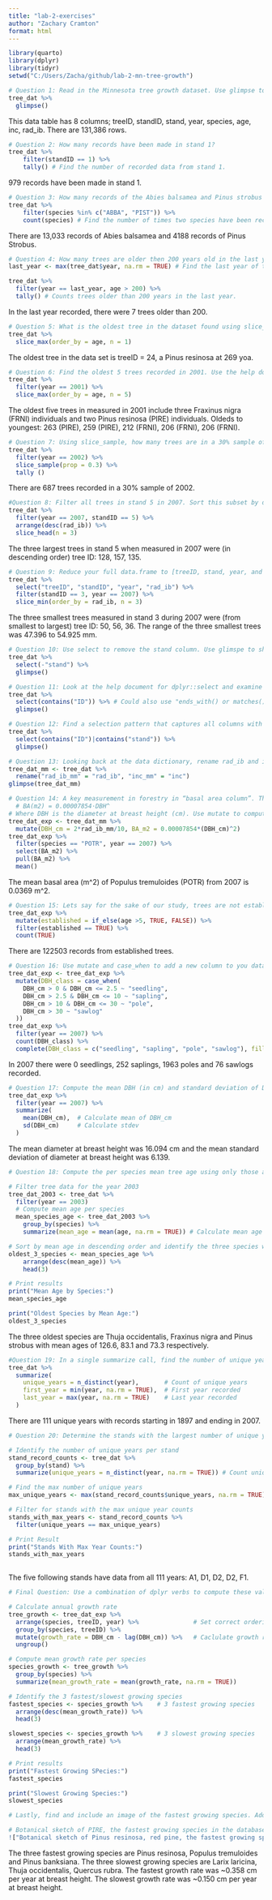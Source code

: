 ```yaml
---
title: "lab-2-exercises"
author: "Zachary Cramton"
format: html
---
```


```r
library(quarto)
library(dplyr)
library(tidyr)
setwd("C:/Users/Zacha/github/lab-2-mn-tree-growth")

```

```r
# Question 1: Read in the Minnesota tree growth dataset. Use glimpse to understand the structure and names of the dataset. Decribe the structure and what you see in the dataset?
tree_dat %>% 
  glimpse()
```
This data table has 8 columns; treeID, standID, stand, year, species, age, inc, rad_ib. There are 131,386 rows.

```r
# Question 2: How many records have been made in stand 1?
tree_dat %>%
    filter(standID == 1) %>%
    tally() # Find the number of recorded data from stand 1.
```
979 records have been made in stand 1.
```r
# Question 3: How many records of the Abies balsamea and Pinus strobus species have been made?
tree_dat %>%
    filter(species %in% c("ABBA", "PIST")) %>%
    count(species) # Find the number of times two species have been recorded.

```
There are 13,033 records of Abies balsamea and 4188 records of Pinus Strobus.
```r
# Question 4: How many trees are older then 200 years old in the last year of the dataset?
last_year <- max(tree_dat$year, na.rm = TRUE) # Find the last year of the data set.

tree_dat %>%
  filter(year == last_year, age > 200) %>%
  tally() # Counts trees older than 200 years in the last year.

```
In the last year recorded, there were 7 trees older than 200.
```r
# Question 5: What is the oldest tree in the dataset found using slice_max?
tree_dat %>%
  slice_max(order_by = age, n = 1)
```
The oldest tree in the data set is treeID = 24, a Pinus resinosa at 269 yoa.
```r
# Question 6: Find the oldest 5 trees recorded in 2001. Use the help docs to understand optional parameters
tree_dat %>%
  filter(year == 2001) %>%
  slice_max(order_by = age, n = 5)
```
The oldest five trees in measured in 2001 include three Fraxinus nigra (FRNI) individuals and two Pinus resinosa (PIRE) individuals. Oldeds to youngest: 263 (PIRE), 259 (PIRE), 212 (FRNI), 206 (FRNI), 206 (FRNI).
```r
# Question 7: Using slice_sample, how many trees are in a 30% sample of those recorded in 2002?
tree_dat %>%
  filter(year == 2002) %>%
  slice_sample(prop = 0.3) %>%
  tally ()
```
There are 687 trees recorded in a 30% sample of 2002.
```r
#Question 8: Filter all trees in stand 5 in 2007. Sort this subset by descending radius at breast height (rad_ib) and use slice_head() to get the top three trees. Report the tree IDs.
tree_dat %>%
  filter(year == 2007, standID == 5) %>%
  arrange(desc(rad_ib)) %>%
  slice_head(n = 3)

```
The three largest trees in stand 5 when measured in 2007 were (in descending order) tree ID: 128, 157, 135.
```r
# Question 9: Reduce your full data.frame to [treeID, stand, year, and radius at breast height]. Filter to only those in stand 3 with records from 2007, and use slice_min to pull the smallest three trees meaured that year.
tree_dat %>%
  select("treeID", "standID", "year", "rad_ib") %>%
  filter(standID == 3, year == 2007) %>%
  slice_min(order_by = rad_ib, n = 3)
```
The three smallest trees measured in stand 3 during 2007 were (from smallest to largest) tree ID: 50, 56, 36. The range of the three smallest trees was 47.396 to 54.925 mm.
```r
# Question 10: Use select to remove the stand column. Use glimspe to show the dataset.
tree_dat %>% 
  select(-"stand") %>% 
  glimpse()
```
```r
# Question 11: Look at the help document for dplyr::select and examine the “Overview of selection features”. Identify an option (there are multiple) that would help select all columns with the string “ID” in the name. Using glimpse to view the remaining data set.
tree_dat %>% 
  select(contains("ID")) %>% # Could also use "ends_with() or matches(), though the former is limited in application requiring the column headers to end in "ID".
  glimpse()
```
```r
# Question 12: Find a selection pattern that captures all columns with either ‘ID’ or ‘stand’ in the name. Use glimpse to verify the selection.
tree_dat %>% 
  select(contains("ID")|contains("stand")) %>% 
  glimpse()
```
```r
# Question 13: Looking back at the data dictionary, rename rad_ib and inc to include _[unit] in the name. Unlike earlier options, be sure that this renaming is permanent, and stays with your data.frame (e.g. <-). Use glimpse to view your new data.frame.
tree_dat_mm <- tree_dat %>% 
  rename("rad_ib_mm" = "rad_ib", "inc_mm" = "inc")
glimpse(tree_dat_mm)
```
```r
# Question 14: A key measurement in forestry in “basal area column”. The metric is computed with the formula:
  # BA(m2) = 0.00007854⋅DBH^
# Where DBH is the diameter at breast height (cm). Use mutate to compute DBH in centimeters, and BA in m2 (HINT: Make sure rad_ib is in cm prior to computing the diameter!). What is the mean BA_m2 of the the species POTR in 2007?
tree_dat_exp <- tree_dat_mm %>% 
  mutate(DBH_cm = 2*rad_ib_mm/10, BA_m2 = 0.00007854*(DBH_cm)^2) 
tree_dat_exp %>%   
  filter(species == "POTR", year == 2007) %>% 
  select(BA_m2) %>% 
  pull(BA_m2) %>% 
  mean()
```
The mean basal area (m^2) of Populus tremuloides (POTR) from 2007 is 0.0369 m^2.
```r
# Question 15: Lets say for the sake of our study, trees are not established until they are 5 years of age. Use if_else to add a boolean column to our dataset called established that is TRUE if the age is greater then 5 and FALSE if less then or equal to five. Once added, use count (see ?count) to determine how many records are from estabilshed trees?
tree_dat_exp %>% 
  mutate(established = if_else(age >5, TRUE, FALSE)) %>% 
  filter(established == TRUE) %>% 
  count(TRUE)

```
There are 122503 records from established trees.
```r
# Question 16: Use mutate and case_when to add a new column to you data.frame that classifies each tree into the proper DBH_class. Once done, limit your dataset to the year 2007 and report the number of each class with count.
tree_dat_exp <- tree_dat_exp %>% 
  mutate(DBH_class = case_when(
    DBH_cm > 0 & DBH_cm <= 2.5 ~ "seedling",
    DBH_cm > 2.5 & DBH_cm <= 10 ~ "sapling",
    DBH_cm > 10 & DBH_cm <= 30 ~ "pole",
    DBH_cm > 30 ~ "sawlog"
  ))
tree_dat_exp %>% 
  filter(year == 2007) %>%
  count(DBH_class) %>% 
  complete(DBH_class = c("seedling", "sapling", "pole", "sawlog"), fill = list(n=0))

```
In 2007 there were 0 seedlings, 252 saplings, 1963 poles and 76 sawlogs recorded.
```r
# Question 17: Compute the mean DBH (in cm) and standard deviation of DBH (in cm) for all trees in 2007. Explain the values you found and their statistical meaning.
tree_dat_exp %>% 
  filter(year == 2007) %>% 
  summarize(
    mean(DBH_cm),  # Calculate mean of DBH_cm
    sd(DBH_cm)     # Calculate stdev
  )
```
The mean diameter at breast height was 16.094 cm and the mean standard deviation of diameter at breast height was 6.139.
```r
# Question 18: Compute the per species mean tree age using only those ages recorded in 2003. Identify the three species with the oldest mean age.

# Filter tree data for the year 2003
tree_dat_2003 <- tree_dat %>% 
  filter(year == 2003)
  # Compute mean age per species
  mean_species_age <- tree_dat_2003 %>% 
    group_by(species) %>% 
    summarize(mean_age = mean(age, na.rm = TRUE)) # Calculate mean age excluding null values.

# Sort by mean age in descending order and identify the three species with the oldest (highest) means.
oldest_3_species <- mean_species_age %>% 
    arrange(desc(mean_age)) %>%
    head(3)

# Print results
print("Mean Age by Species:")
mean_species_age

print("Oldest Species by Mean Age:")
oldest_3_species
```
The three oldest species are Thuja occidentalis, Fraxinus nigra and Pinus strobus with mean ages of 126.6, 83.1 and 73.3 respectively.
```r
#Question 19: In a single summarize call, find the number of unique years with records in the data set along with the first and last year recorded?
tree_dat %>% 
  summarize(
    unique_years = n_distinct(year),       # Count of unique years
    first_year = min(year, na.rm = TRUE),  # First year recorded
    last_year = max(year, na.rm = TRUE)    # Last year recorded
  )

```
There are 111 unique years with records starting in 1897 and ending in 2007.
```r
# Question 20: Determine the stands with the largest number of unique years recorded. Report all stands with largest (or tied with the largest) temporal record.

# Identify the number of unique years per stand
stand_record_counts <- tree_dat %>%
  group_by(stand) %>% 
  summarize(unique_years = n_distinct(year, na.rm = TRUE)) # Count unique years per stand

# Find the max number of unique years
max_unique_years <- max(stand_record_counts$unique_years, na.rm = TRUE)

# Filter for stands with the max unique year counts
stands_with_max_years <- stand_record_counts %>% 
  filter(unique_years == max_unique_years)

# Print Result
print("Stands With Max Year Counts:")
stands_with_max_years
  
```
The five following stands have data from all 111 years: A1, D1, D2, D2, F1.
```r
# Final Question: Use a combination of dplyr verbs to compute these values and report the 3 species with the fastest growth, and the 3 species with the slowest growth. (** You will need to use either lag() or diff() in your compuation. You can learn more about each in the Help pages)

# Calculate annual growth rate
tree_growth <- tree_dat_exp %>% 
  arrange(species, treeID, year) %>%               # Set correct ordering
  group_by(species, treeID) %>% 
  mutate(growth_rate = DBH_cm - lag(DBH_cm)) %>%   # Caclulate growth rate
  ungroup()

# Compute mean growth rate per species
species_growth <- tree_growth %>% 
  group_by(species) %>% 
  summarize(mean_growth_rate = mean(growth_rate, na.rm = TRUE))

# Identify the 3 fastest/slowest growing species
fastest_species <- species_growth %>%    # 3 fastest growing species
  arrange(desc(mean_growth_rate)) %>% 
  head(3)

slowest_species <- species_growth %>%    # 3 slowest growing species
  arrange(mean_growth_rate) %>% 
  head(3)

# Print results
print("Fastest Growing SPecies:")
fastest_species

print("Slowest Growing Species:")
slowest_species

# Lastly, find and include an image of the fastest growing species. Add the image to your images directory.

# Botanical sketch of PIRE, the fastest growing species in the database.
!["Botanical sketch of Pinus resinosa, red pine, the fastest growing species in the data base."](images/pinus_resinosa.png){.center}
```
The three fastest growing species are Pinus resinosa, Populus tremuloides and Pinus banksiana. The three slowest growing species are Larix laricina, Thuja occidentalis, Quercus rubra. The fastest growth rate was ~0.358 cm per year at breast height. The slowest growth rate was ~0.150 cm per year at breast height.